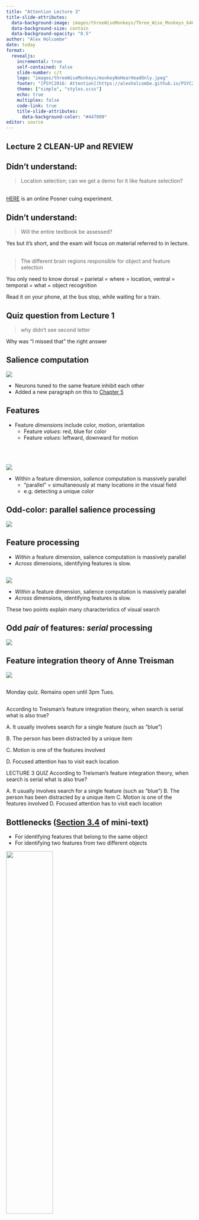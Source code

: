 ```yaml
---
title: "Attention Lecture 3"
title-slide-attributes:
  data-background-image: images/threeWiseMonkeys/Three_Wise_Monkeys_640px.jpeg
  data-background-size: contain
  data-background-opacity: "0.5"
author: "Alex Holcombe"
date: today
format: 
  revealjs:
    incremental: true
    self-contained: false
    slide-number: c/t
    logo: "images/threeWiseMonkeys/monkeyNoHearHeadOnly.jpeg"
    footer: "[PSYC2016: Attention](https://alexholcombe.github.io/PSYC2016lectures)"
    theme: ["simple", "styles.scss"]
    echo: true
    multiplex: false
    code-link: true
    title-slide-attributes:
      data-background-color: "#447099"
editor: source
---
```


<!--sometimes have to turn multiplex false to load speaker notes -->

<!--As for the format of the quizzes, we can’t sit all people in the Monday class, so I give the quiz question at the end and will explain it first thing on tuesday.  The quiz question is open until 3pm Tuesday.  For the Tuesday and Thursday class, the quiz opens at the start, but I explain it after it closes at 3:50pm. I have found setting an alarm on my phone for 3:50 (or a bit later) works well to ensure that I get to it before running out of time.-->

## Lecture 2 CLEAN-UP and REVIEW

## Didn't understand:

> Location selection; can we get a demo for it like feature selection?

<BR>
[HERE](https://www.psytoolkit.org/experiment-library/experiment_cueing.html
) is an online Posner cuing experiment.


## Didn't understand:

> Will the entire textbook be assessed?

Yes but it's short, and the exam will focus on material referred to in lecture.
<BR><BR>

> The different brain regions responsible for object and feature selection

You only need to know dorsal = parietal = where = location, ventral = temporal = what = object recognition

::: notes :::
Read it on your phone, at the bus stop, while waiting for a train.
:::


## Quiz question from Lecture 1 {visibility="hidden"}

> why didn't see second letter

Why was "I missed that" the right answer

## Salience computation

![](images/brainBottomupTopdownTheeuwesFailing.png)

-   Neurons tuned to the same feature inhibit each other
-   Added a new paragraph on this to [Chapter 5](https://psyc2016.whatanimalssee.com/btmUpTopDown.html#btmUpTopDown)

## Features

-   Feature *dimension*s include color, motion, orientation
    -   Feature *values*: red, blue for color
    -   Feature *values*: leftward, downward for motion

## 

<BR><BR>
![](images/salienceFromFIT.png)

-   Within a feature dimension, *salience* computation is massively parallel
    -   "parallel" = simultaneously at many locations in the visual field
    -   e.g. detecting a unique color
    
## Odd-color: parallel salience processing 

![](images/parallelUniqueColorAndGraph.png)
    
## Feature processing

-   *Within* a feature dimension, salience computation is massively parallel
-   *Across* dimensions, identifying features is slow.

## {.smaller}

![](images/featureIntegrationTheorySchematic.png)

::: {.nonincremental}
-   *Within* a feature dimension, salience computation is massively parallel
-   *Across* dimensions, identifying features is slow.
:::

::: notes :::
These two points explain many characteristics of visual search
:::



## Odd *pair* of features: *serial* processing

![](images/serialUniqueConjunctionAndGraph.png)

## Feature integration theory of Anne Treisman

![](images/featureIntegrationTheorySchematic.png)

## {background-image="images/hardQuiz.jpg" background-opacity="0.8"}

::: notes :::
Monday quiz. Remains open until 3pm Tues.
:::

## {background-image="images/hardQuiz.jpg" background-opacity="0.2"}

According to Treisman's feature integration theory, when search is serial what is also true?

A. It usually involves search for a single feature (such as "blue")

B. The person has been distracted by a unique item

C. Motion is one of the features involved

D. Focused attention has to visit each location

::: notes :::
LECTURE 3 QUIZ
According to Treisman's feature integration theory, when search is serial what is also true?

A. It usually involves search for a single feature (such as "blue")
B. The person has been distracted by a unique item
C. Motion is one of the features involved
D. Focused attention has to visit each location
:::

## Bottlenecks ([Section 3.4](https://psyc2016.whatanimalssee.com/bottlenecks.html#bottleneckObjects) of mini-text)

-   For identifying features that belong to the same object
-   For identifying two features from two different objects

![](images/Duncan1980stimulusDotted.png){width=50%}

::: notes :::
Bottleneck for feature binding and for reporting features from two different objects
:::


## 


## Identifying feature combinations is slow

[Chapter 8](https://psyc2016.whatanimalssee.com/bindingTime.html)

{{< video images/colorMotionBindingSlow .gif >}}

```{=html}
<!-- ![](images/colorMotionBindingSlow
.gif) -->
```
## Identifying feature combinations is slow

Possibly doesn't occur unless selective attention routes the features through the bottleneck.

![](images/bottleneck.png){width="30%"}

## Feature pairing

![Chapter 8](https://psyc2016.whatanimalssee.com/bindingTime.html)

![](images/colorMotionBindingMedium.gif)

## It feels like we see everything at once

-   "phenomenal content overflows cognitive access." - [Ned Block](https://royalsocietypublishing.org/doi/10.1098/rstb.2017.0353)
-   phenomenal consciousness
-   access consciousness 

::: notes ::: 
Added to end of bottleneck chapter
it *doesn't* feel like we can only process one thing at a time. As I write these words, for example, I seem to be experiencing the whole visual field simultaneously. It doesn't feel like I can only experience one object at a time. Yet when we carefully test people on what they can report about multiple objects, if we don't give them time to move their attention around, the results suggest much processing is limited to only a few objects.
:::

## It feels like we see everything at once

-   Attention shifts so quickly we don't notice it
    -   The refrigerator light illusion
-   Something's missing from our theories

::: notes ::: 

Added to end of bottleneck chapter

it *doesn't* feel like we can only process one thing at a time. As I write these words, for example, I seem to be experiencing the whole visual field simultaneously. It doesn't feel like I can only experience one object at a time. Yet when we carefully test people on what they can report about multiple objects, if we don't give them time to move their attention around, the results suggest much processing is limited to only a few objects.

The discrepancy between what people think they experience and what information they can report is sometimes referred to as the puzzle of phenomenal experience. The simultaneous experience of the entire visual field is labelled "phenomenal consciousness" and the more limited ability to report information about the contents of visual experience has been labelled "access consciousness" 

Researchers can't yet fully explain the difference between phenomenal consciousness and access consciousness. However, they have discovered various visual processes that are *not* very capacity-limited, which can help account for some aspects of phenomenal consciousness. In the following chapters, we will go through some of these processes.
:::

## Something's missing from our theories { .smaller }

Wolfe et al. ([2011](https://www.sciencedirect.com/science/article/pii/S1364661310002536))

> a ‘selective’ path in which candidate objects must be individually selected for recognition and a ‘nonselective’ path in which information can be extracted from global and/or statistical information.

![](images/NonselectivePathwayWolfeEtAl2011.png){size=30%}


## Distraction diary: results

Menti.com

::: notes :::
DistractionDiaryRealResults
:::

##

![](images/surveyEndOfLecture.png)

## 

[globalShape.html](globalShape.html)


<!--There's a tension between simultaneous selection found by Goodbourn & Holcombe and that it takes time. So it seems the selection doesn't take much time, but rather a subsequent identification process, as hypothesized by Nishida -->




